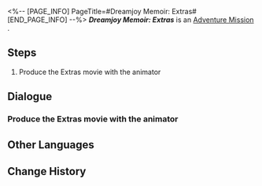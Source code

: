 <%-- [PAGE_INFO]
PageTitle=#Dreamjoy Memoir: Extras#
[END_PAGE_INFO] --%>
{{Stub|Dialogue.}}
{{Mission Infobox
|id            = 8022108
|title         = 
|image         = <!--Mission Dreamjoy Memoir: Extras.png-->
|type          = Adventure
|event_name    = 
|chapter       = 
|requirements  = {{cx}}<!--Hidden Exploration Objective ID 8022109--> completed
|summary       = <!--official mission summary from Fate's Atlas-->
|characters    = Trailblazer
|startLocation = [[<!--starting world-->]] - [[<!--starting area-->]]
|world         = <!--starting world-->
|area          = <!--starting area-->
|prev          = 
|next          = 
|rewards       = Lost Gold Fragment*3; Brother Hanu's Extras*1 { text = ''Brother Hanu's Extras'' }; Credit*20,000
}}
'''''Dreamjoy Memoir: Extras''''' is an [[Adventure Mission]]<!--in [world]-->.

==Steps==
# Produce the Extras movie with the animator

<!--
==Gameplay Notes==

--><!--
==Trial Character==

-->
==Dialogue==
{{Stub Dialogue}}
===Produce the Extras movie with the animator===
{{Mission Description|type=adventure|location=<!--to be added-->|While editing, you obtained a roll of film for an extra story. Turn it into an exciting Extras movie with the animator.}}
{{Dialogue Start}}
:{{tx}}
{{Dialogue End}}

==Other Languages==
{{Other Languages
|en   = Dreamjoy Memoir: Extras
|zhs  = 美梦往事•番外篇
|zht  = 美夢往事•番外篇
|ja   = 往日の美しき夢・外伝
|ko   = 좋은꿈의 과거•번외편
|es   = Dulces sueños del pasado: extras
|fr   = Séries dérivées d'Au fil des beaux rêves
|ru   = Мемуары о сладких грёзах: Спин-офф
|th   = กาลครั้งหนึ่งในความฝัน: ภาคเสริม
|vi   = Hồi Ký Mộng Đẹp - Ngoại Truyện
|de   = Süße Träume der Vergangenheit: Spin-off
|id   = Kenangan Mimpi Indah: Tambahan
|pt   = Bônus de Memórias de Sonhótimo
}}

==Change History==
{{Change History|2.2}}
